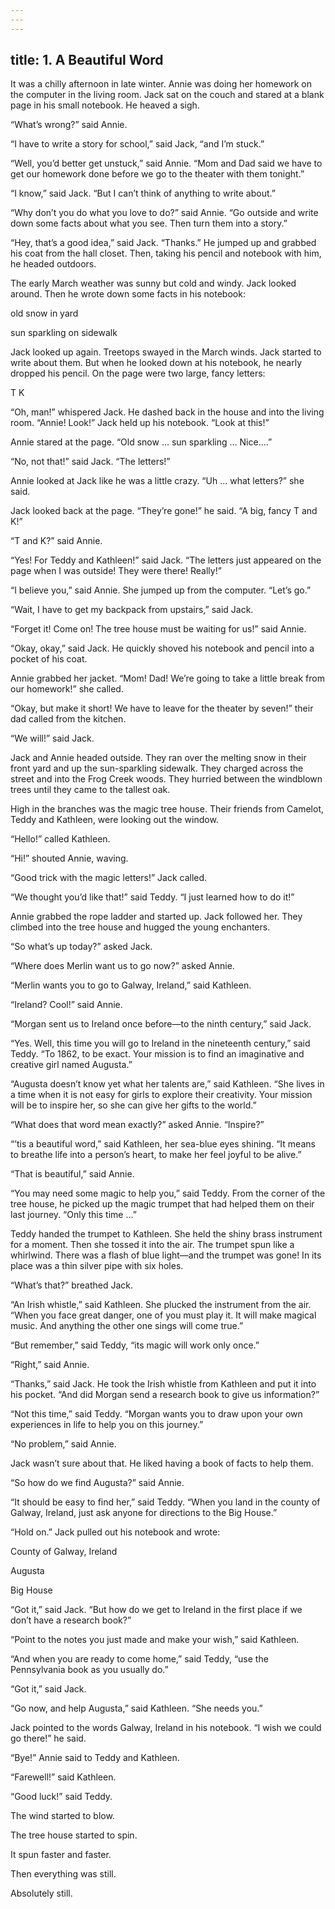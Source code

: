 ```yaml
---
---
---
```

title: 1. A Beautiful Word
---



It was a chilly afternoon in late winter. Annie was doing her homework on the computer in the living room. Jack sat on the couch and stared at a blank page in his small notebook. He heaved a sigh.

“What’s wrong?” said Annie.

“I have to write a story for school,” said Jack, “and I’m stuck.”

“Well, you’d better get unstuck,” said Annie. “Mom and Dad said we have to get our homework done before we go to the theater with them tonight.”

“I know,” said Jack. “But I can’t think of anything to write about.”

“Why don’t you do what you love to do?” said Annie. “Go outside and write down some facts about what you see. Then turn them into a story.”

“Hey, that’s a good idea,” said Jack. “Thanks.” He jumped up and grabbed his coat from the hall closet. Then, taking his pencil and notebook with him, he headed outdoors.

The early March weather was sunny but cold and windy. Jack looked around. Then he wrote down some facts in his notebook:

old snow in yard

sun sparkling on sidewalk

Jack looked up again. Treetops swayed in the March winds. Jack started to write about them. But when he looked down at his notebook, he nearly dropped his pencil. On the page were two large, fancy letters:

T K

“Oh, man!” whispered Jack. He dashed back in the house and into the living room. “Annie! Look!” Jack held up his notebook. “Look at this!”

Annie stared at the page. “Old snow … sun sparkling … Nice.…”

“No, not that!” said Jack. “The letters!”

Annie looked at Jack like he was a little crazy. “Uh … what letters?” she said.

Jack looked back at the page. “They’re gone!” he said. “A big, fancy T and K!”

“T and K?” said Annie.

“Yes! For Teddy and Kathleen!” said Jack. “The letters just appeared on the page when I was outside! They were there! Really!”

“I believe you,” said Annie. She jumped up from the computer. “Let’s go.”

“Wait, I have to get my backpack from upstairs,” said Jack.

“Forget it! Come on! The tree house must be waiting for us!” said Annie.

“Okay, okay,” said Jack. He quickly shoved his notebook and pencil into a pocket of his coat.

Annie grabbed her jacket. “Mom! Dad! We’re going to take a little break from our homework!” she called.

“Okay, but make it short! We have to leave for the theater by seven!” their dad called from the kitchen.

“We will!” said Jack.

Jack and Annie headed outside. They ran over the melting snow in their front yard and up the sun-sparkling sidewalk. They charged across the street and into the Frog Creek woods. They hurried between the windblown trees until they came to the tallest oak.

High in the branches was the magic tree house. Their friends from Camelot, Teddy and Kathleen, were looking out the window.

“Hello!” called Kathleen.

“Hi!” shouted Annie, waving.

“Good trick with the magic letters!” Jack called.

“We thought you’d like that!” said Teddy. “I just learned how to do it!”

Annie grabbed the rope ladder and started up. Jack followed her. They climbed into the tree house and hugged the young enchanters.

“So what’s up today?” asked Jack.

“Where does Merlin want us to go now?” asked Annie.

“Merlin wants you to go to Galway, Ireland,” said Kathleen.

“Ireland? Cool!” said Annie.

“Morgan sent us to Ireland once before—to the ninth century,” said Jack.

“Yes. Well, this time you will go to Ireland in the nineteenth century,” said Teddy. “To 1862, to be exact. Your mission is to find an imaginative and creative girl named Augusta.”

“Augusta doesn’t know yet what her talents are,” said Kathleen. “She lives in a time when it is not easy for girls to explore their creativity. Your mission will be to inspire her, so she can give her gifts to the world.”

“What does that word mean exactly?” asked Annie. “Inspire?”

“’tis a beautiful word,” said Kathleen, her sea-blue eyes shining. “It means to breathe life into a person’s heart, to make her feel joyful to be alive.”

“That is beautiful,” said Annie.

“You may need some magic to help you,” said Teddy. From the corner of the tree house, he picked up the magic trumpet that had helped them on their last journey. “Only this time …”

Teddy handed the trumpet to Kathleen. She held the shiny brass instrument for a moment. Then she tossed it into the air. The trumpet spun like a whirlwind. There was a flash of blue light—and the trumpet was gone! In its place was a thin silver pipe with six holes.

“What’s that?” breathed Jack.

“An Irish whistle,” said Kathleen. She plucked the instrument from the air. “When you face great danger, one of you must play it. It will make magical music. And anything the other one sings will come true.”

“But remember,” said Teddy, “its magic will work only once.”



“Right,” said Annie.

“Thanks,” said Jack. He took the Irish whistle from Kathleen and put it into his pocket. “And did Morgan send a research book to give us information?”

“Not this time,” said Teddy. “Morgan wants you to draw upon your own experiences in life to help you on this journey.”

“No problem,” said Annie.

Jack wasn’t sure about that. He liked having a book of facts to help them.

“So how do we find Augusta?” said Annie.

“It should be easy to find her,” said Teddy. “When you land in the county of Galway, Ireland, just ask anyone for directions to the Big House.”

“Hold on.” Jack pulled out his notebook and wrote:

County of Galway, Ireland

Augusta

Big House



“Got it,” said Jack. “But how do we get to Ireland in the first place if we don’t have a research book?”

“Point to the notes you just made and make your wish,” said Kathleen.

“And when you are ready to come home,” said Teddy, “use the Pennsylvania book as you usually do.”

“Got it,” said Jack.

“Go now, and help Augusta,” said Kathleen. “She needs you.”

Jack pointed to the words Galway, Ireland in his notebook. “I wish we could go there!” he said.

“Bye!” Annie said to Teddy and Kathleen.

“Farewell!” said Kathleen.

“Good luck!” said Teddy.

The wind started to blow.

The tree house started to spin.

It spun faster and faster.

Then everything was still.

Absolutely still.